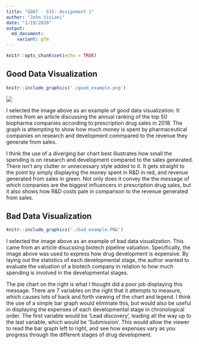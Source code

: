 ```yaml
---
title: "GDAT - 515: Assignment 1"
author: "John Viviani"
date: "1/19/2020"
output:
  md_document:
    variant: gfm
---
```


```r
knitr::opts_chunk$set(echo = TRUE)
```


## Good Data Visualization
```r
knitr::include_graphics('./good_example.png')

```
![](good_example.PNG)

I selected the image above as an example of good data visualization. It comes from an article discussing the annual ranking of the top 50 biopharma companies according to prescription drug sales in 2018. The graph is attempting to show how much money is spent by pharmaceutical companies on research and development commpared to the revenue they generate from sales.

I think the use of a diverging bar chart best illustrates how small the spending is on research and development compared to the sales generated. There isn't any clutter or unnecessary style added to it. It gets straight to the point by simply displaying the money spent in R&D in red, and revenue generated from sales in green. Not only does it convey the the message of which companies are the biggest influencers in prescription drug sales, but it also shows how R&D costs pale in comparison to the revenue generated from sales.


## Bad Data Visualization
```r
knitr::include_graphics('./bad_example.PNG')

```

I selected the image above as an example of bad data visualization. This came from an article disucssing biotech pipeline valuation. Specifically, the image above was used to express how drug development is expensive. By laying out the statistics of each developmental stage, the author wanted to evaluate the valuation of a biotech company in relation to how much spending is involved in the developmental stages.

The pie chart on the right is what I thought did a poor job displaying this message. There are 7 variables on the right that it attempts to measure, which causes lots of back and forth viewing of the chart and legend. I think the use of a simple bar graph would eliminate this, but would also be useful in displaying the expenses of each developmental stage in chronological order. The first variable would be 'Lead discovery', leading all the way up to the last variable, which would be 'Submission'. This would allow the viewer to read the bar graph left to right, and see how expenses vary as you progress through the different stages of drug development.
